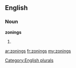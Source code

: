 ==English==

===Noun===
'''zonings'''

# {{plural of|[[zoning]]}}

[[Category:English plurals]]

[[ar:zonings]]
[[fr:zonings]]
[[my:zonings]]